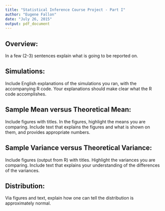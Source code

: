 ```yaml
---
title: "Statistical Inference Course Project - Part I"
author: "Eugene Fallon"
date: "July 26, 2015"
output: pdf_document
---
```



## Overview: 
In a few (2-3) sentences explain what is going to be reported on.

## Simulations: 
Include English explanations of the simulations you ran, with the accompanying R code. Your explanations should make clear what the R code accomplishes.

## Sample Mean versus Theoretical Mean: 
Include figures with titles. In the figures, highlight the means you are comparing. Include text that explains the figures and what is shown on them, and provides appropriate numbers.

## Sample Variance versus Theoretical Variance: 
Include figures (output from R) with titles. Highlight the variances you are comparing. Include text that explains your understanding of the differences of the variances.

## Distribution: 
Via figures and text, explain how one can tell the distribution is approximately normal.